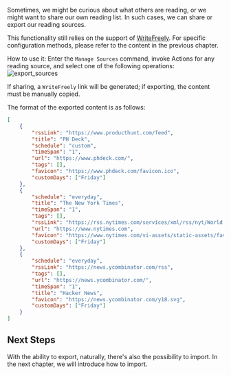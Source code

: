 Sometimes, we might be curious about what others are reading, or we might want to share our own reading list. In such cases, we can share or export our reading sources.

This functionality still relies on the support of [WriteFreely](https://writefreely.org/). For specific configuration methods, please refer to the content in the previous chapter.

How to use it: Enter the `Manage Sources` command, invoke Actions for any reading source, and select one of the following operations:
![export_sources](https://tidyread.s3.us-west-2.amazonaws.com/export_sources.png)

If sharing, a `WriteFreely` link will be generated; if exporting, the content must be manually copied.

The format of the exported content is as follows:

```json copy
[
    {
        "rssLink": "https://www.producthunt.com/feed",
        "title": "PH Deck",
        "schedule": "custom",
        "timeSpan": "1",
        "url": "https://www.phdeck.com/",
        "tags": [],
        "favicon": "https://www.phdeck.com/favicon.ico",
        "customDays": ["Friday"]
    },
    {
        "schedule": "everyday",
        "title": "The New York Times",
        "timeSpan": "1",
        "tags": [],
        "rssLink": "https://rss.nytimes.com/services/xml/rss/nyt/World.xml",
        "url": "https://www.nytimes.com",
        "favicon": "https://www.nytimes.com/vi-assets/static-assets/favicon-d2483f10ef688e6f89e23806b9700298.ico",
        "customDays": ["Friday"]
    },
    {
        "schedule": "everyday",
        "rssLink": "https://news.ycombinator.com/rss",
        "tags": [],
        "url": "https://news.ycombinator.com/",
        "timeSpan": "1",
        "title": "Hacker News",
        "favicon": "https://news.ycombinator.com/y18.svg",
        "customDays": ["Friday"]
    }
]
```

## Next Steps

With the ability to export, naturally, there's also the possibility to import. In the next chapter, we will introduce how to import.
